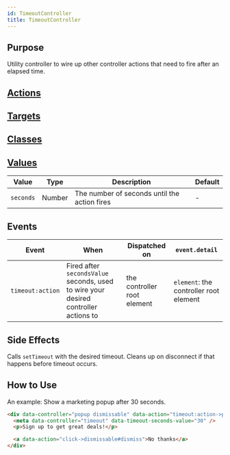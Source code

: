 ```yaml
---
id: TimeoutController
title: TimeoutController
---
```




## Purpose

Utility controller to wire up other controller actions that need to fire after an elapsed time.

## [Actions](https://stimulus.hotwire.dev/reference/actions)
<NoActions/>

## [Targets](https://stimulus.hotwire.dev/reference/targets)
<NoTargets/>

## [Classes](https://stimulus.hotwire.dev/reference/classes)
<NoClasses/>

## [Values](https://stimulus.hotwire.dev/reference/values)

| Value     | Type   | Description                                  | Default |
|-----------|--------|----------------------------------------------|---------|
| `seconds` | Number | The number of seconds until the action fires | -       |

## Events

| Event            | When                                                                                | Dispatched on               | `event.detail`                         |
|------------------|-------------------------------------------------------------------------------------|-----------------------------|----------------------------------------|
| `timeout:action` | Fired after `secondsValue` seconds, used to wire your desired controller actions to | the controller root element | `element`: the controller root element |

## Side Effects

Calls `setTimeout` with the desired timeout. Cleans up on disconnect if that happens before timeout occurs.

## How to Use

An example: Show a marketing popup after 30 seconds.

```html
<div data-controller="popup dismissable" data-action="timeout:action->popup#open">
  <meta data-controller="timeout" data-timeout-seconds-value="30" />
  <p>Sign up to get great deals!</p>

  <a data-action="click->dismissable#dismiss">No thanks</a>
</div>
```
